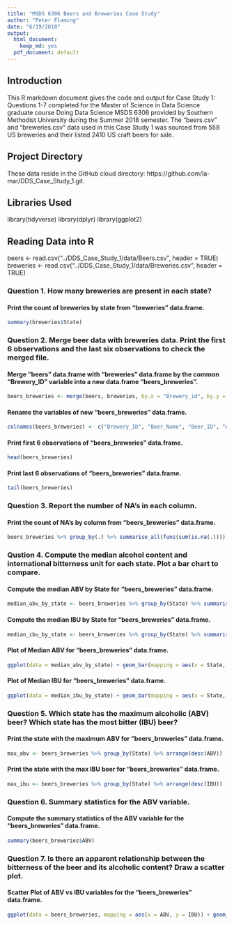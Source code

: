 ```yaml
---
title: "MSDS 6306 Beers and Breweries Case Study"
author: "Peter Flaming"
date: "6/19/2018"
output:
  html_document:
    keep_md: yes
  pdf_document: default
---
```

## Introduction
This R markdown document gives the code and output for Case Study 1: Questions 1-7 completed for the Master of Science in Data Science graduate course Doing Data Science MSDS 6306 provided by Southern Methodist University during the Summer 2018 semester. The "beers.csv" and "breweries.csv" data used in this Case Study 1 was sourced from 558 US breweries and their listed 2410 US craft beers for sale. 

## Project Directory
These data reside in the GitHub cloud directory: https://github.com/la-mar/DDS_Case_Study_1.git. 

## Libraries Used
library(tidyverse)
library(dplyr)
library(ggplot2)

## Reading Data into R
beers <- read.csv("../DDS_Case_Study_1/data/Beers.csv", header = TRUE)
breweries <- read.csv("../DDS_Case_Study_1/data/Breweries.csv", header = TRUE)

### Question 1. How many breweries are present in each state?
#### Print the count of breweries by state from "breweries" data.frame.
```r
summary(breweries$State)
```

### Question 2. Merge beer data with breweries data. Print the first 6 observations and the last six observations to check the merged file.
#### Merge "beers" data.frame with "breweries" data.frame by the common "Brewery_ID" variable into a new data.frame "beers_breweries".
```r
beers_breweries <- merge(beers, breweries, by.x = "Brewery_id", by.y = "Brew_ID")
```

#### Rename the variables of new "beers_breweries" data.frame.
```r
colnames(beers_breweries) <- c("Brewery_ID", "Beer_Name", "Beer_ID", "ABV", "IBU", "Stye", "Ounces", "Brewery", "City", "State")
```

#### Print first 6 observations of "beers_breweries" data.frame.
```r
head(beers_breweries)
```

#### Print last 6 observations of "beers_breweries" data.frame.
```r
tail(beers_breweries)
```

### Question 3. Report the number of NA's in each column.
#### Print the count of NA's by column from "beers_breweries" data.frame.
```r
beers_breweries %>% group_by(.) %>% summarise_all(funs(sum(is.na(.))))
```

### Qustion 4. Compute the median alcohol content and international bitterness unit for each state. Plot a bar chart to compare.
#### Compute the median ABV by State for "beers_breweries" data.frame.
```r
median_abv_by_state <- beers_breweries %>% group_by(State) %>% summarise(median_abv = median(ABV, na.rm = TRUE))
```

#### Compute the median IBU by State for "beers_breweries" data.frame.
```r
median_ibu_by_state <- beers_breweries %>% group_by(State) %>% summarise(median_ibu = median(IBU, na.rm = TRUE))
```

#### Plot of Median ABV for "beers_breweries" data.frame.
```r
ggplot(data = median_abv_by_state) + geom_bar(mapping = aes(x = State, y = median_abv), stat = "identity")
```

#### Plot of Median IBU for "beers_breweries" data.frame.
```r
ggplot(data = median_ibu_by_state) + geom_bar(mapping = aes(x = State, y = median_ibu), stat = "identity")
```

### Question 5. Which state has the maximum alcoholic (ABV) beer? Which state has the most bitter (IBU) beer?
#### Print the state with the maximum ABV for "beers_breweries" data.frame.
```r
max_abv <- beers_breweries %>% group_by(State) %>% arrange(desc(ABV))
```

#### Print the state with the max IBU beer for "beers_breweries" data.frame.
```r
max_ibu <- beers_breweries %>% group_by(State) %>% arrange(desc(IBU))
```

### Question 6. Summary statistics for the ABV variable.
#### Compute the summary statistics of the ABV variable for the "beers_breweries" data.frame.
```r
summary(beers_breweries$ABV)
```

### Question 7. Is there an apparent relationship between the bitterness of the beer and its alcoholic content? Draw a scatter plot.
#### Scatter Plot of ABV vs IBU variables for the "beers_breweries" data.frame.
```r
ggplot(data = beers_breweries, mapping = aes(x = ABV, y = IBU)) + geom_point(mapping = aes(x = ABV, y = IBU)) + geom_smooth(mapping = aes(x = ABV, y = IBU))
```